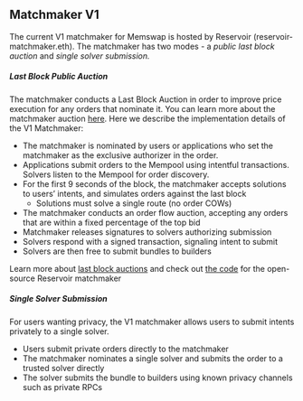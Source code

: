 ## Matchmaker V1

The current V1 matchmaker for Memswap is hosted by Reservoir (reservoir-matchmaker.eth). The matchmaker has two modes - a _public last block auction_ and _single solver submission._

##### Last Block Public Auction

The matchmaker conducts a Last Block Auction in order to improve price execution for any orders that nominate it. You can learn more about the matchmaker auction [here](/order-flow-auctions/matchmaker-auctions). Here we describe the implementation details of the V1 Matchmaker:

- The matchmaker is nominated by users or applications who set the matchmaker as the exclusive authorizer in the order.
- Applications submit orders to the Mempool using intentful transactions. Solvers listen to the Mempool for order discovery.
- For the first 9 seconds of the block, the matchmaker accepts solutions to users’ intents, and simulates orders against the last block
  - Solutions must solve a single route (no order COWs)
- The matchmaker conducts an order flow auction, accepting any orders that are within a fixed percentage of the top bid
- Matchmaker releases signatures to solvers authorizing submission
- Solvers respond with a signed transaction, signaling intent to submit
- Solvers are then free to submit bundles to builders

Learn more about [last block auctions](/order-flow-auctions/matchmaker-auctions) and check out [the code](https://github.com/memswap-protocol/memswap/tree/main/src/matchmaker) for the open-source Reservoir matchmaker

##### Single Solver Submission

For users wanting privacy, the V1 matchmaker allows users to submit intents privately to a single solver.

- Users submit private orders directly to the matchmaker
- The matchmaker nominates a single solver and submits the order to a trusted solver directly
- The solver submits the bundle to builders using known privacy channels such as private RPCs
